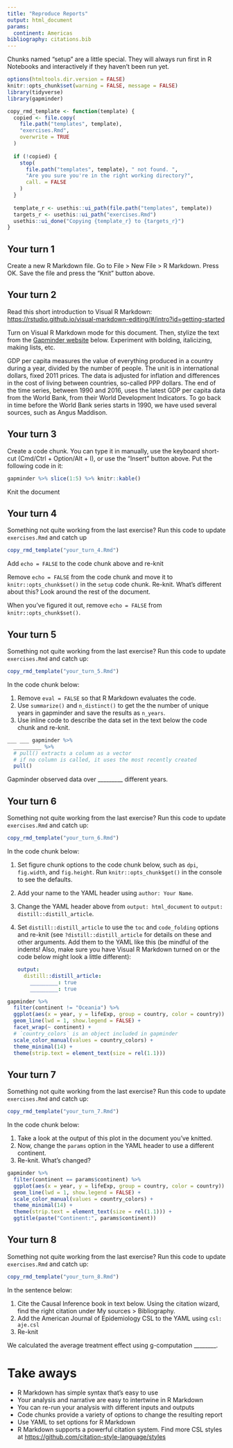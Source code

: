 ```yaml
---
title: "Reproduce Reports"
output: html_document
params: 
  continent: Americas
bibliography: citations.bib
---
```


Chunks named "setup" are a little special.
They will always run first in R Notebooks and interactively if they haven't been run yet.

```r
options(htmltools.dir.version = FALSE)
knitr::opts_chunk$set(warning = FALSE, message = FALSE)
library(tidyverse)
library(gapminder)

copy_rmd_template <- function(template) {
  copied <- file.copy(
    file.path("templates", template),
    "exercises.Rmd",
    overwrite = TRUE
  )
  
  if (!copied) {
    stop(
      file.path("templates", template), " not found. ", 
      "Are you sure you're in the right working directory?",
      call. = FALSE
    )
  }
  
  template_r <- usethis::ui_path(file.path("templates", template))
  targets_r <- usethis::ui_path("exercises.Rmd")
  usethis::ui_done("Copying {template_r} to {targets_r}")
}
```

## Your turn 1

Create a new R Markdown file.
Go to File \> New File \> R Markdown.
Press OK. Save the file and press the "Knit" button above.

## Your turn 2

Read this short introduction to Visual R Markdown: <https://rstudio.github.io/visual-markdown-editing/#/intro?id=getting-started>

Turn on Visual R Markdown mode for this document.
Then, stylize the text from the [Gapminder website](https://www.gapminder.org/data/documentation/gd001/) below.
Experiment with bolding, italicizing, making lists, etc.

GDP per capita measures the value of everything produced in a country during a year, divided by the number of people.
The unit is in international dollars, fixed 2011 prices.
The data is adjusted for inflation and differences in the cost of living between countries, so-called PPP dollars.
The end of the time series, between 1990 and 2016, uses the latest GDP per capita data from the World Bank, from their World Development Indicators.
To go back in time before the World Bank series starts in 1990, we have used several sources, such as Angus Maddison.

## Your turn 3

Create a code chunk.
You can type it in manually, use the keyboard short-cut (Cmd/Ctrl + Option/Alt + I), or use the "Insert" button above.
Put the following code in it:

```r
gapminder %>% slice(1:5) %>% knitr::kable()
```

Knit the document

## Your turn 4

Something not quite working from the last exercise?
Run this code to update `exercises.Rmd` and catch up

```r
copy_rmd_template("your_turn_4.Rmd")
```

Add `echo = FALSE` to the code chunk above and re-knit

Remove `echo = FALSE` from the code chunk and move it to `knitr::opts_chunk$set()` in the `setup` code chunk.
Re-knit.
What's different about this?
Look around the rest of the document.

When you've figured it out, remove `echo = FALSE` from `knitr::opts_chunk$set()`.

## Your turn 5

Something not quite working from the last exercise?
Run this code to update `exercises.Rmd` and catch up:

```r
copy_rmd_template("your_turn_5.Rmd")
```

In the code chunk below:

1.  Remove `eval = FALSE` so that R Markdown evaluates the code.
2.  Use `summarize()` and `n_distinct()` to get the the number of unique years in gapminder and save the results as `n_years`.
3.  Use inline code to describe the data set in the text below the code chunk and re-knit.

```r
___ ___ gapminder %>% 
  _________ %>% 
  # pull() extracts a column as a vector
  # if no column is called, it uses the most recently created
  pull()
```

Gapminder observed data over \_\_\_\_\_\_\_\_\_ different years.

## Your turn 6

Something not quite working from the last exercise?
Run this code to update `exercises.Rmd` and catch up:

```r
copy_rmd_template("your_turn_6.Rmd")
```

In the code chunk below:

1.  Set figure chunk options to the code chunk below, such as `dpi`, `fig.width`, and `fig.height`.
    Run `knitr::opts_chunk$get()` in the console to see the defaults.

2.  Add your name to the YAML header using `author: Your Name`.

3.  Change the YAML header above from `output: html_document` to `output: distill::distill_article`.

4.  Set `distill::distill_article` to use the `toc` and `code_folding` options and re-knit (see `?distill::distill_article` for details on these and other arguments. Add them to the YAML like this (be mindful of the indents! Also, make sure you have Visual R Markdown turned on or the code below might look a little different):

    ``` .yaml
    output: 
      distill::distill_article:
        _________: true
        _________: true 
    ```

```r
gapminder %>% 
  filter(continent != "Oceania") %>% 
  ggplot(aes(x = year, y = lifeExp, group = country, color = country)) +
  geom_line(lwd = 1, show.legend = FALSE) + 
  facet_wrap(~ continent) +
  # `country_colors` is an object included in gapminder
  scale_color_manual(values = country_colors) + 
  theme_minimal(14) + 
  theme(strip.text = element_text(size = rel(1.1)))
```

## Your turn 7

Something not quite working from the last exercise?
Run this code to update `exercises.Rmd` and catch up:

```r
copy_rmd_template("your_turn_7.Rmd")
```

In the code chunk below:

1.  Take a look at the output of this plot in the document you've knitted.
2.  Now, change the `params` option in the YAML header to use a different continent.
3.  Re-knit. What's changed?

```r
gapminder %>% 
  filter(continent == params$continent) %>% 
  ggplot(aes(x = year, y = lifeExp, group = country, color = country)) +
  geom_line(lwd = 1, show.legend = FALSE) + 
  scale_color_manual(values = country_colors) +
  theme_minimal(14) + 
  theme(strip.text = element_text(size = rel(1.1))) +
  ggtitle(paste("Continent:", params$continent))
```

## Your turn 8

Something not quite working from the last exercise?
Run this code to update `exercises.Rmd` and catch up:

```r
copy_rmd_template("your_turn_8.Rmd")
```

In the sentence below:

1.  Cite the Causal Inference book in text below. Using the citation wizard, find the right citation under My sources \> Bibliography.
2.  Add the American Journal of Epidemiology CSL to the YAML using `csl: aje.csl`
3.  Re-knit

We calculated the average treatment effect using g-computation \_\_\_\_\_\_\_\_.

# Take aways

-   R Markdown has simple syntax that's easy to use
-   Your analysis and narrative are easy to intertwine in R Markdown
-   You can re-run your analysis with different inputs and outputs
-   Code chunks provide a variety of options to change the resulting report
-   Use YAML to set options for R Markdown
-   R Markdown supports a powerful citation system. Find more CSL styles at <https://github.com/citation-style-language/styles>
